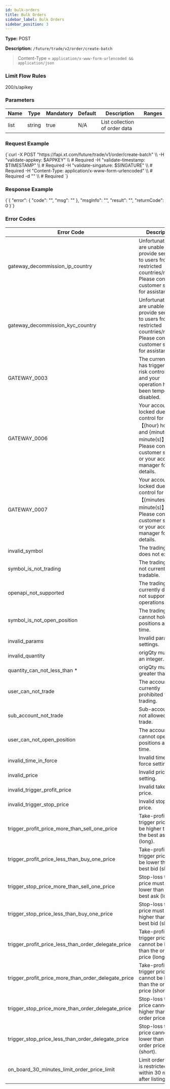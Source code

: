 ```yaml
---
id: bulk-orders
title: Bulk Orders
sidebar_label: Bulk Orders
sidebar_position: 3
---
```


**Type:** POST

**Description:** `/future/trade/v2/order/create-batch`

> Content-Type = `application/x-www-form-urlencoded && application/json`

### Limit Flow Rules

200/s/apikey

### Parameters

| Name | Type   | Mandatory | Default | Description                   | Ranges |
| ---- | ------ | --------- | ------- | ----------------------------- | ------ |
| list | string | true      | N/A     | List collection of order data |        |

### Request Example

<CodeBlock language="bash" title="Request">
{`curl -X POST "https://fapi.xt.com/future/trade/v1/order/create-batch" \\
  -H "validate-appkey: $APPKEY" \\  # Required
  -H "validate-timestamp: $TIMESTAMP" \\  # Required
  -H "validate-singature: $SINGATURE" \\  # Required
  -H "Content-Type: application/x-www-form-urlencoded" \\  # Required
  -d "" \\  # Required
`}
</CodeBlock>

### Response Example

<CodeBlock language="json" title="Response">
{`{
  "error": {
    "code": "",
    "msg": ""
  },
  "msgInfo": "",
  "result": "",
  "returnCode": 0
}`}
</CodeBlock>

### Error Codes

| Error Code | Description |
| --- | --- |
| gateway_decommission_ip_country | Unfortunately, we are unable to provide services to users from restricted countries/regions. Please contact customer support for assistance. |
| gateway_decommission_kyc_country | Unfortunately, we are unable to provide services to users from restricted countries/regions. Please contact customer support for assistance. |
| GATEWAY_0003 | The current user has triggered a risk control rule, and your operation has been temporarily disabled. |
| GATEWAY_0006 | Your account is locked due to risk control for【\{hour} hour(s) and \{minutes} minute(s)】. Please contact customer support or your account manager for details. |
| GATEWAY_0007 | Your account is locked due to risk control for【\{minutes} minute(s)】. Please contact customer support or your account manager for details. |
| invalid_symbol | The trading pair does not exist. |
| symbol_is_not_trading | The trading pair is not currently tradable. |
| openapi_not_supported | The trading pair currently does not support API operations. |
| symbol_is_not_open_position | The trading pair cannot hold positions at this time. |
| invalid_params | Invalid parameter settings. |
| invalid_quantity | origQty must be an integer. |
| quantity_can_not_less_than * | origQty must be greater than *. |
| user_can_not_trade | The account is currently prohibited from trading. |
| sub_account_not_trade | Sub-account is not allowed to trade. |
| user_can_not_open_position | The account cannot open positions at this time. |
| invalid_time_in_force | Invalid time-in-force setting. |
| invalid_price | Invalid price setting. |
| invalid_trigger_profit_price | Invalid take-profit price. |
| invalid_trigger_stop_price | Invalid stop-loss price. |
| trigger_profit_price_more_than_sell_one_price | Take-profit trigger price must be higher than the best ask (long). |
| trigger_profit_price_less_than_buy_one_price | Take-profit trigger price must be lower than the best bid (short). |
| trigger_stop_price_more_than_sell_one_price | Stop-loss trigger price must be lower than the best ask (long). |
| trigger_stop_price_less_than_buy_one_price | Stop-loss trigger price must be higher than the best bid (short). |
| trigger_profit_price_less_than_order_delegate_price | Take-profit trigger price cannot be lower than the order price (long). |
| trigger_profit_price_more_than_order_delegate_price | Take-profit trigger price cannot be higher than the order price (short). |
| trigger_stop_price_more_than_order_delegate_price | Stop-loss trigger price cannot be higher than the order price (long). |
| trigger_stop_price_less_than_order_delegate_price | Stop-loss trigger price cannot be lower than the order price (short). |
| on_board_30_minutes_limit_order_price_limit | Limit order price is restricted within 30 minutes after listing. |